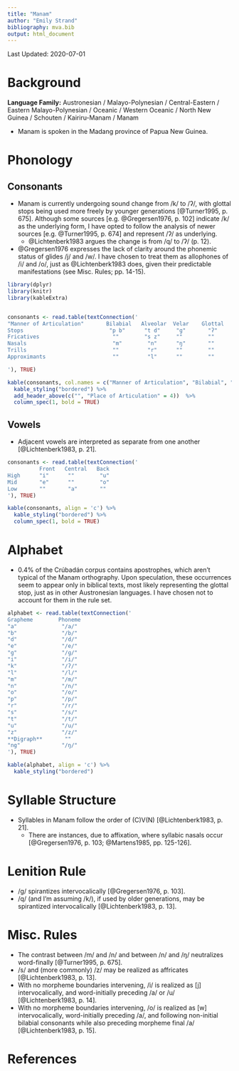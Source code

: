 ```yaml
---
title: "Manam"
author: "Emily Strand"
bibliography: mva.bib
output: html_document
---
```


Last Updated: 2020-07-01

# Background

**Language Family:** Austronesian / Malayo-Polynesian / Central-Eastern / Eastern Malayo-Polynesian / Oceanic / Western Oceanic / North New Guinea / Schouten / Kairiru-Manam / Manam

* Manam is spoken in the Madang province of Papua New Guinea.

# Phonology

## Consonants

* Manam is currently undergoing sound change from /k/ to /ʔ/, with glottal stops being used more freely by younger generations [@Turner1995, p. 675]. Although some sources [e.g. @Gregersen1976, p. 102] indicate /k/ as the underlying form, I have opted to follow the analysis of newer sources [e.g. @Turner1995, p. 674] and represent /ʔ/ as underlying.
    - @Lichtenberk1983 argues the change is from /q/ to /ʔ/ (p. 12).
* @Gregersen1976 expresses the lack of clarity around the phonemic status of glides /j/ and /w/. I have chosen to treat them as allophones of /i/ and /o/, just as @Lichtenberk1983 does, given their predictable manifestations (see Misc. Rules; pp. 14-15).


```r

library(dplyr)
library(knitr)
library(kableExtra)


consonants <- read.table(textConnection('
"Manner of Articulation"       Bilabial   Alveolar  Velar    Glottal
Stops                           "p b"      "t d"     "ɡ"       "ʔ"
Fricatives                       ""        "s z"     ""        ""
Nasals                           "m"        "n"      "ŋ"       ""
Trills                           ""         "r"      ""        ""
Approximants                     ""         "l"      ""        ""

'), TRUE)

kable(consonants, col.names = c("Manner of Articulation", "Bilabial", "Alveolar", "Velar", "Glottal"), align = 'c') %>%
  kable_styling("bordered") %>%
  add_header_above(c("", "Place of Articulation" = 4))  %>%
  column_spec(1, bold = TRUE)
```

## Vowels

* Adjacent vowels are interpreted as separate from one another [@Lichtenberk1983, p. 21].

```r
consonants <- read.table(textConnection('
          Front   Central   Back
High      "i"      ""        "u"
Mid       "e"      ""        "o"
Low       ""       "a"       ""
'), TRUE)

kable(consonants, align = 'c') %>%
  kable_styling("bordered") %>%
  column_spec(1, bold = TRUE)
```

# Alphabet

* 0.4% of the Crúbadán corpus contains apostrophes, which aren't typical of the Manam orthography. Upon speculation, these occurrences seem to appear only in biblical texts, most likely representing the glottal stop, just as in other Austronesian languages. I have chosen not to account for them in the rule set.

```r

alphabet <- read.table(textConnection('
Grapheme        Phoneme  
"a"              "/a/"
"b"              "/b/"
"d"              "/d/"
"e"              "/e/"
"g"              "/ɡ/"
"i"              "/i/"
"k"              "/ʔ/"
"l"              "/l/"
"m"              "/m/"
"n"              "/n/"
"o"              "/o/"
"p"              "/p/"
"r"              "/r/"
"s"              "/s/"
"t"              "/t/"
"u"              "/u/"
"z"              "/z/"
**Digraph**       ""
"ng"             "/ŋ/"
'), TRUE)

kable(alphabet, align = 'c') %>%
  kable_styling("bordered")
```

# Syllable Structure

* Syllables in Manam follow the order of (C)V(N) [@Lichtenberk1983, p. 21].
    - There are instances, due to affixation, where syllabic nasals occur [@Gregersen1976, p. 103; @Martens1985, pp. 125-126].

# Lenition Rule

* /ɡ/ spirantizes intervocalically [@Gregersen1976, p. 103].
* /q/ (and I'm assuming /k/), if used by older generations, may be spirantized intervocalically [@Lichtenberk1983, p. 13].

# Misc. Rules

* The contrast between /m/ and /n/ and between /n/ and /ŋ/ neutralizes word-finally [@Turner1995, p. 675].
* /s/ and (more commonly) /z/ may be realized as affricates [@Lichtenberk1983, p. 13].
* With no morpheme boundaries intervening, /i/ is realized as [j] intervocalically, and word-initially preceding /a/ or /u/ [@Lichtenberk1983, p. 14].
* With no morpheme boundaries intervening, /o/ is realized as [w] intervocalically, word-initially preceding /a/, and following non-initial bilabial consonants while also preceding morpheme final /a/ [@Lichtenberk1983, p. 15].

# References

